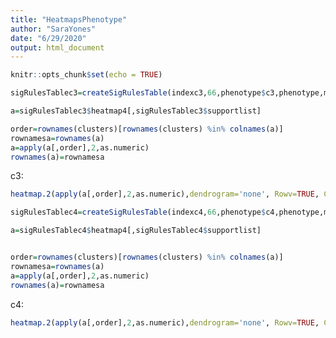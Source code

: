 ```yaml
---
title: "HeatmapsPhenotype"
author: "SaraYones"
date: "6/29/2020"
output: html_document
---
```


```r
knitr::opts_chunk$set(echo = TRUE)
```

```r

sigRulesTablec3=createSigRulesTable(indexc3,66,phenotype$c3,phenotype,matrixCluster)

a=sigRulesTablec3$heatmap4[,sigRulesTablec3$supportlist]

order=rownames(clusters)[rownames(clusters) %in% colnames(a)]
rownamesa=rownames(a)
a=apply(a[,order],2,as.numeric)
rownames(a)=rownamesa


```
c3:
```r

heatmap.2(apply(a[,order],2,as.numeric),dendrogram='none', Rowv=TRUE, Colv=FALSE,trace='none',ColSideColors = clusters[order,2])

```

```r

sigRulesTablec4=createSigRulesTable(indexc4,66,phenotype$c4,phenotype,matrixCluster)

a=sigRulesTablec4$heatmap4[,sigRulesTablec4$supportlist]


order=rownames(clusters)[rownames(clusters) %in% colnames(a)]
rownamesa=rownames(a)
a=apply(a[,order],2,as.numeric)
rownames(a)=rownamesa

```
c4:
```r

heatmap.2(apply(a[,order],2,as.numeric),dendrogram='none', Rowv=TRUE, Colv=FALSE,trace='none',ColSideColors = clusters[order,2])

```